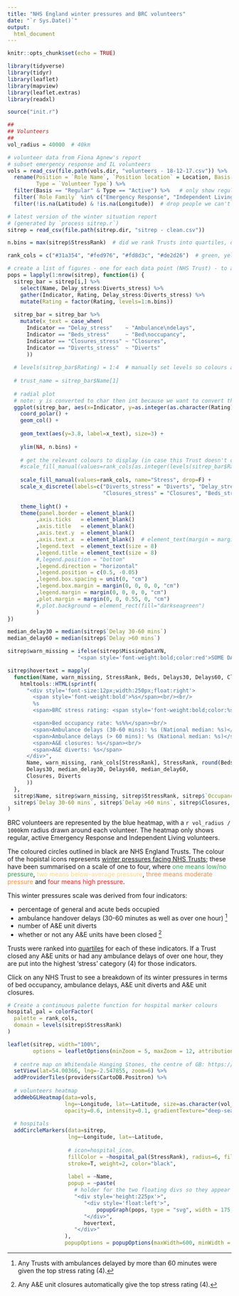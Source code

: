 ```yaml
---
title: "NHS England winter pressures and BRC volunteers"
date: "`r Sys.Date()`"
output:
  html_document
---
```


```r
knitr::opts_chunk$set(echo = TRUE)
```

```r
library(tidyverse)
library(tidyr)
library(leaflet)
library(mapview)
library(leaflet.extras)
library(readxl)

source("init.r")

##
## Volunteers
##
vol_radius = 40000  # 40km

# volunteer data from Fiona Agnew's report
# subset emergency response and IL volunteers
vols = read_csv(file.path(vols.dir, "volunteers - 18-12-17.csv")) %>%
  rename(Position = `Role Name`, `Position location` = Location, Basis = `Volunteer Basis`,
         Type = `Volunteer Type`) %>% 
  filter(Basis == "Regular" & Type == "Active") %>%   # only show regular, active volunteers
  filter(`Role Family` %in% c("Emergency Response", "Independent Living")) %>% 
  filter(!is.na(Latitude) & !is.na(Longitude))  # drop people we can't map

# latest version of the winter situation report
# (generated by `process sitrep.r`)
sitrep = read_csv(file.path(sitrep.dir, "sitrep - clean.csv"))

n.bins = max(sitrep$StressRank)  # did we rank Trusts into quartiles, quintiles etc.?

rank_cols = c("#31a354", "#fed976", "#fd8d3c", "#de2d26")  # green, yellow, orange, red
```

```r
# create a list of figures - one for each data point (NHS Trust) - to appear in each popup
pops = lapply(1:nrow(sitrep), function(i) {
  sitrep_bar = sitrep[i,] %>% 
    select(Name, Delay_stress:Diverts_stress) %>% 
    gather(Indicator, Rating, Delay_stress:Diverts_stress) %>% 
    mutate(Rating = factor(Rating, levels=1:n.bins))
  
  sitrep_bar = sitrep_bar %>% 
    mutate(x_text = case_when(
      Indicator == "Delay_stress"    ~ "Ambulance\ndelays",
      Indicator == "Beds_stress"     ~ "Bed\noccupancy",
      Indicator == "Closures_stress" ~ "Closures",
      Indicator == "Diverts_stress"  ~ "Diverts"
      ))
  
  # levels(sitrep_bar$Rating) = 1:4  # manually set levels so colours appear correctly
  
  # trust_name = sitrep_bar$Name[1]
  
  # radial plot
  # note: y is converted to char then int because we want to convert the factor name (rank) to int
  ggplot(sitrep_bar, aes(x=Indicator, y=as.integer(as.character(Rating)), fill=Rating)) + 
    coord_polar() +
    geom_col() +
    
    geom_text(aes(y=3.8, label=x_text), size=3) +
    
    ylim(NA, n.bins) +
    
    # get the relevant colours to display (in case this Trust doesn't contain all ranks from 1-4)
    #scale_fill_manual(values=rank_cols[as.integer(levels(sitrep_bar$Rating))], name="Stress") +
    
    scale_fill_manual(values=rank_cols, name="Stress", drop=F) +
    scale_x_discrete(labels=c("Diverts_stress" = "Diverts", "Delay_stress" = "Ambulance\ndelays",
                              "Closures_stress" = "Closures", "Beds_stress" = "Bed\noccupancy")) +
    
    theme_light() +
    theme(panel.border = element_blank()
         ,axis.ticks   = element_blank()
         ,axis.title   = element_blank()
         ,axis.text.y  = element_blank()
         ,axis.text.x  = element_blank()  # element_text(margin = margin(l=1, b = 1))
         ,legend.text  = element_text(size = 8)
         ,legend.title = element_text(size = 8)
         #,legend.position = "bottom"
         ,legend.direction = "horizontal"
         ,legend.position = c(0.5, -0.05)
         ,legend.box.spacing = unit(0, "cm")
         ,legend.box.margin = margin(0, 0, 0, 0, "cm")
         ,legend.margin = margin(0, 0, 0, 0, "cm")
         ,plot.margin = margin(0, 0, 0.55, 0, "cm")
         #,plot.background = element_rect(fill="darkseagreen")
         )
})
```

```r
median_delay30 = median(sitrep$`Delay 30-60 mins`)
median_delay60 = median(sitrep$`Delay >60 mins`)

sitrep$warn_missing = ifelse(sitrep$MissingDataYN,
                      "<span style='font-weight:bold;color:red'>SOME DATA IS MISSING FOR THIS TRUST</span><br/>", "")

sitrep$hovertext = mapply(
  function(Name, warn_missing, StressRank, Beds, Delays30, Delays60, Closures, Diverts) {
    htmltools::HTML(sprintf(
      "<div style='font-size:12px;width:250px;float:right'>
        <span style='font-weight:bold'>%s</span><br/><br/>
        %s
        <span>BRC stress rating: <span style='font-weight:bold;color:%s'>%s</span></span><br/><br/>

        <span>Bed occupancy rate: %s%%</span><br/>
        <span>Ambulance delays (30-60 mins): %s (National median: %s)</span><br/>
        <span>Ambulance delays (> 60 mins): %s (National median: %s)</span><br/>
        <span>A&E closures: %s</span><br/>
        <span>A&E diverts: %s</span>
      </div>", 
      Name, warn_missing, rank_cols[StressRank], StressRank, round(Beds * 100, 1), 
      Delays30, median_delay30, Delays60, median_delay60,
      Closures, Diverts
      ))
  },
  sitrep$Name, sitrep$warn_missing, sitrep$StressRank, sitrep$`Occupancy rate`, 
  sitrep$`Delay 30-60 mins`, sitrep$`Delay >60 mins`, sitrep$Closures, sitrep$Diverts
)
```

BRC volunteers are represented by the blue heatmap, with a `r vol_radius / 1000`km radius drawn around each volunteer. The heatmap only shows regular, active Emergency Response and Independent Living volunteers.

The coloured circles outlined in black are NHS England Trusts. The colour of the hopistal icons represents [winter pressures facing NHS Trusts](https://www.england.nhs.uk/statistics/statistical-work-areas/winter-daily-sitreps/winter-daily-sitrep-2017-18-data/); these have been summarised on a scale of one to four, where <span style="color:#31a354">one means low/no pressure</span>, <span style="color:#fed976">two means below-average pressure</span>, <span style="color:#fd8d3c">three means moderate pressure</span> and <span style="color:#de2d26">four means high pressure</span>.

This winter pressures scale was derived from four indicators:

- percentage of general and acute beds occupied
- ambulance handover delays (30-60 minutes as well as over one hour) [^1]
- number of A&E unit diverts
- whether or not any A&E units have been closed [^2]

Trusts were ranked into [quartiles](https://en.wikipedia.org/wiki/Quartile) for each of these indicators. If a Trust closed any A&E units or had any ambulance delays of over one hour, they are put into the highest 'stress' category (4) for those indicators. 

Click on any NHS Trust to see a breakdown of its winter pressures in terms of bed occupancy, ambulance delays, A&E unit diverts and A&E unit closures.

```r
# Create a continuous palette function for hospital marker colours
hospital_pal = colorFactor(
  palette = rank_cols,
  domain = levels(sitrep$StressRank)
)

leaflet(sitrep, width="100%",
        options = leafletOptions(minZoom = 5, maxZoom = 12, attributionControl = T)) %>% 
  
  # centre map on Whitendale Hanging Stones, the centre of GB: https://en.wikipedia.org/wiki/Centre_points_of_the_United_Kingdom
  setView(lat=54.00366, lng=-2.547855, zoom=6) %>%
  addProviderTiles(providers$CartoDB.Positron) %>% 
  
  # volunteers heatmap
  addWebGLHeatmap(data=vols,
                  lng=~Longitude, lat=~Latitude, size=as.character(vol_radius), units="m",
                  opacity=0.6, intensity=0.1, gradientTexture="deep-sea") %>%
  
  # hospitals
  addCircleMarkers(data=sitrep,
                   lng=~Longitude, lat=~Latitude, 
                   
                   # icon=hospital_icon,
                   fillColor = ~hospital_pal(StressRank), radius=6, fillOpacity=1,
                   stroke=T, weight=2, color="black",
                   
                   label = ~Name,
                   popup = ~paste(
                     # holder for the two floating divs so they appear side by side nicely
                     "<div style='height:225px'>",
                        "<div style='float:left'>",
                            popupGraph(pops, type = "svg", width = 175, height = 175),
                        "</div>",
                        hovertext,
                     "</div>"
                  ),
                  popupOptions = popupOptions(maxWidth=600, minWidth = 500))
```

[^1]: Any Trusts with ambulances delayed by more than 60 minutes were given the top stress rating (4).
[^2]: Any A&E unit closures automatically give the top stress rating (4).
